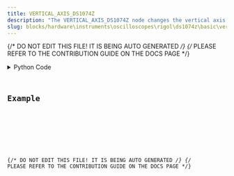 ```yaml
---
title: VERTICAL_AXIS_DS1074Z
description: "The VERTICAL_AXIS_DS1074Z node changes the vertical axis for the DS1074Z."
slug: blocks/hardware\instruments\oscilloscopes\rigol\ds1074z\basic\vertical-axis-ds1074z
---
```


{/* DO NOT EDIT THIS FILE! IT IS BEING AUTO GENERATED */}
{/* PLEASE REFER TO THE CONTRIBUTION GUIDE ON THE DOCS PAGE */}


<PythonDocsDisplay docstring={docstring} />
<details>
<summary>Python Code</summary>



<Code code={pythonCode} lang="py" wrap theme="dracula" />

[Find this Flojoy Block on GitHub](https://github.com/flojoy-ai/blocks/blob/main/blocks/HARDWARE\INSTRUMENTS\OSCILLOSCOPES\RIGOL\DS1074Z\BASIC\VERTICAL_AXIS_DS1074Z/VERTICAL_AXIS_DS1074Z.py)

</details>

## Example


<GetHelpWidget />


<AppDisplay app={app} blockName="VERTICAL_AXIS_DS1074Z" client:visible />


<Example />

{/* DO NOT EDIT THIS FILE! IT IS BEING AUTO GENERATED */}
{/* PLEASE REFER TO THE CONTRIBUTION GUIDE ON THE DOCS PAGE */}
